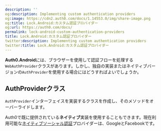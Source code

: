 ```yaml
---
description: ''
og:description: Implementing custom authentication providers
og:image: https://cdn2.auth0.com/docs/1.14553.0/img/share-image.png
og:title: Lock.Android:カスタム認証プロバイダー
og:url: https://auth0.com/docs/
permalink: lock-android-custom-authentication-providers
title: Lock.Android:カスタム認証プロバイダー
twitter:description: Implementing custom authentication providers
twitter:title: Lock.Android:カスタム認証プロバイダー
---
```


**Auth0.Android**には、ブラウザーを使用して認証フローを処理する`WebAuthProvider`クラスがあります。しかし、独自の実装またはネイティブバージョンの`AuthProvider`を使用する場合にはどうすればよいでしょうか。

## AuthProviderクラス

`AuthProvider`インターフェイスを実装するクラスを作成し、そのメソッドをオーバーライドします。

Auth0で既に提供されている**ネイティブ**実装を使用することもできます。現在利用可能な[ネイティブソーシャル認証](/libraries/lock-android/lock-android-native-social-authentication)プロバイダーは、GoogleとFacebookです。